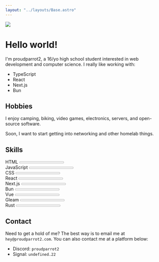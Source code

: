 ```yaml
---
layout: "../layouts/Base.astro"
---
```



<img src="/mountains.png" class="w-full rounded-lg" />

# Hello world!

I'm proudparrot2, a 16/yo high school student interested in web development and computer science. I really like working with:

- TypeScript
- React
- Next.js
- Bun

## Hobbies
I enjoy camping, biking, video games, electronics, servers, and open-source software.

Soon, I want to start getting into networking and other homelab things.

## Skills

<div class="grid grid-cols-3 gap-5">
  <div class="flex flex-col gap-2"> 
    <Label className="text-lg font-semibold">HTML</Label>
    <Progress value={100} />
  </div>

  <div class="flex flex-col gap-2"> 
    <Label className="text-lg font-semibold">JavaScript</Label>
    <Progress value={100} />
  </div>

  <div class="flex flex-col gap-2"> 
    <Label className="text-lg font-semibold">CSS</Label>
    <Progress value={100} />
  </div>

  <div class="flex flex-col gap-2"> 
    <Label className="text-lg font-semibold">React</Label>
    <Progress value={85} />
  </div>

  <div class="flex flex-col gap-2"> 
    <Label className="text-lg font-semibold">Next.js</Label>
    <Progress value={80} />
  </div>

  <div class="flex flex-col gap-2"> 
    <Label className="text-lg font-semibold">Bun</Label>
    <Progress value={90} />
  </div>

  <div class="flex flex-col gap-2"> 
    <Label className="text-lg font-semibold">Vue</Label>
    <Progress value={30} />
  </div>

  <div class="flex flex-col gap-2"> 
    <Label className="text-lg font-semibold">Gleam</Label>
    <Progress value={12} />
  </div>

  <div class="flex flex-col gap-2"> 
    <Label className="text-lg font-semibold">Rust</Label>
    <Progress value={-1} />
  </div>
</div>

## Contact
Need to get a hold of me? The best way is to email me at `hey@proudparrot2.com`. You can also contact me at a platform below:

- Discord: `proudparrot2`
- Signal: `undefined.22`